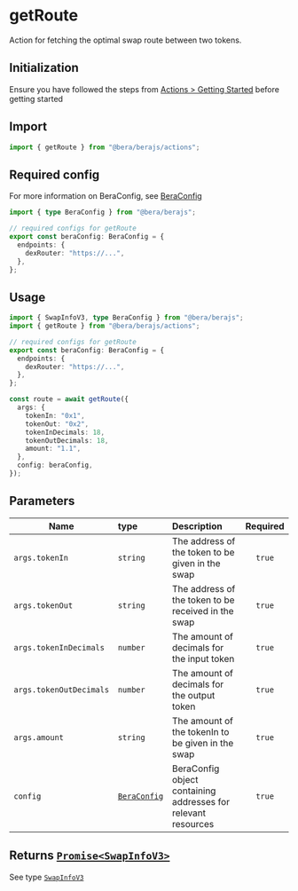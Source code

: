 # getRoute

Action for fetching the optimal swap route between two tokens.

## Initialization

Ensure you have followed the steps from [Actions > Getting Started](/actions/getting-started) before getting started

## Import

```ts
import { getRoute } from "@bera/berajs/actions";
```

## Required config

For more information on BeraConfig, see [BeraConfig](/bera-config/)

```ts
import { type BeraConfig } from "@bera/berajs";

// required configs for getRoute
export const beraConfig: BeraConfig = {
  endpoints: {
    dexRouter: "https://...",
  },
};
```

## Usage

```ts
import { SwapInfoV3, type BeraConfig } from "@bera/berajs";
import { getRoute } from "@bera/berajs/actions";

// required configs for getRoute
export const beraConfig: BeraConfig = {
  endpoints: {
    dexRouter: "https://...",
  },
};

const route = await getRoute({
  args: {
    tokenIn: "0x1",
    tokenOut: "0x2",
    tokenInDecimals: 18,
    tokenOutDecimals: 18,
    amount: "1.1",
  },
  config: beraConfig,
});
```

## Parameters

| Name                    | type                              | Description                                                   | Required |
| ----------------------- | :-------------------------------- | :------------------------------------------------------------ | :------: |
| `args.tokenIn`          | `string`                          | The address of the token to be given in the swap              |  `true`  |
| `args.tokenOut`         | `string`                          | The address of the token to be received in the swap           |  `true`  |
| `args.tokenInDecimals`  | `number`                          | The amount of decimals for the input token                    |  `true`  |
| `args.tokenOutDecimals` | `number`                          | The amount of decimals for the output token                   |  `true`  |
| `args.amount`           | `string`                          | The amount of the tokenIn to be given in the swap             |  `true`  |
| `config`                | [`BeraConfig`](/types/BeraConfig) | BeraConfig object containing addresses for relevant resources |  `true`  |

## Returns [`Promise<SwapInfoV3>`](/types/SwapInfoV3/)

See type [`SwapInfoV3`](/types/SwapInfoV3/)
